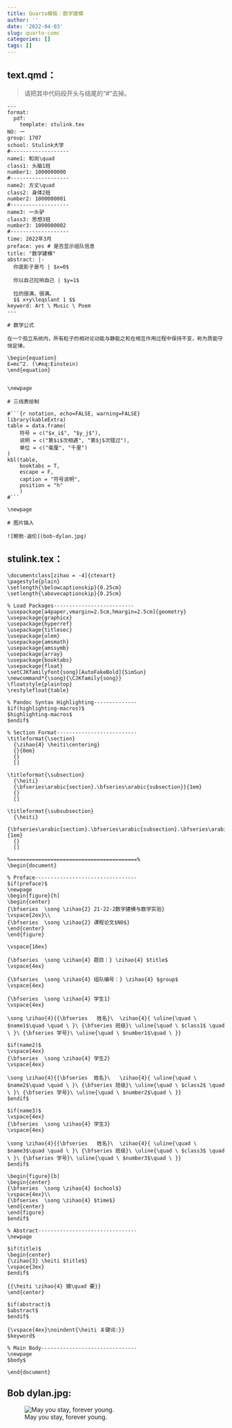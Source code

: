 ```yaml
---
title: Quarto模板：数学建模
author: ''
date: '2022-04-03'
slug: quarto-cumc
categories: []
tags: []
---
```


## text.qmd：

> 请把其中代码段开头与结尾的“#”去掉。

```
---
format: 
  pdf:
    template: stulink.tex
NO: 一
group: 1707
school: Stulink大学
#-------------------
name1: 和尚\quad
class1: 头脑1班
number1: 1000000000
#-------------------
name2: 方丈\quad
class2: 身体2班
number2: 1000000001
#-------------------
name3: 一头驴
class3: 思想3班
number3: 1000000002
#-------------------
time: 2022年3月
preface: yes # 是否显示组队信息
title: "数学建模"
abstract: |-
  你底影子是弓 | $x=0$
  
  你以自己拉响自己 | $y=1$
  
  拉的很满，很满。
  $$ x+y\leqslant 1 $$
keyword: Art \ Music \ Poem 
---

# 数学公式

在一个孤立系统内，所有粒子的相对论动能与静能之和在相互作用过程中保持不变，称为质能守恒定律。

\begin{equation}
E=mc^2. (\#eq:Einstein)
\end{equation}


\newpage

# 三线表绘制

#```{r notation, echo=FALSE, warning=FALSE}
library(kableExtra)
table = data.frame(
    符号 = c("$x_i$", "$y_j$"),
    说明 = c("第$i$次相遇", "第$j$次错过"),
    单位 = c("毫厘", "千里")
)
kbl(table, 
    booktabs = T,
    escape = F,
    caption = "符号说明", 
    position = "h"
    )
#```

\newpage

# 图片插入

![鲍勃·迪伦](bob-dylan.jpg)
```

## stulink.tex：

```
\documentclass[zihao = -4]{ctexart}
\pagestyle{plain}
\setlength{\belowcaptionskip}{0.25cm}
\setlength{\abovecaptionskip}{0.25cm}

% Load Packages--------------------------
\usepackage[a4paper,vmargin=2.5cm,hmargin=2.5cm]{geometry}
\usepackage{graphicx}
\usepackage{hyperref}
\usepackage{titlesec}
\usepackage{ulem}
\usepackage{amsmath}
\usepackage{amssymb}
\usepackage{array}
\usepackage{booktabs}
\usepackage{float}
\setCJKfamilyfont{song}[AutoFakeBold]{SimSun}
\newcommand*{\song}{\CJKfamily{song}}
\floatstyle{plaintop}
\restylefloat{table}

% Pandoc Syntax Highlighting--------------
$if(highlighting-macros)$
$highlighting-macros$
$endif$

% Section Format--------------------------
\titleformat{\section}
  {\zihao{4} \heiti\centering}
  {}{0em}
  {}
  []

\titleformat{\subsection}
  {\heiti}
  {\bfseries\arabic{section}.\bfseries\arabic{subsection}}{1em}
  {}
  []
  
\titleformat{\subsubsection}
  {\heiti}
  {\bfseries\arabic{section}.\bfseries\arabic{subsection}.\bfseries\arabic{subsubsection}}{1em}
  {}
  []

%=========================================%
\begin{document}

% Preface---------------------------------
$if(preface)$
\newpage
\begin{figure}[h]
\begin{center}
{\bfseries  \song \zihao{2} 21-22-2数学建模与数学实验}
\vspace{2ex}\\
{\bfseries  \song \zihao{2} 课程论文$NO$}
\end{center}
\end{figure}

\vspace{16ex}

{\bfseries  \song \zihao{4} 题目：} \zihao{4} $title$
\vspace{4ex}

{\bfseries  \song \zihao{4} 组队编号：} \zihao{4} $group$
\vspace{4ex}

{\bfseries  \song \zihao{4} 学生1}
\vspace{4ex}

\song \zihao{4}{{\bfseries   姓名}\  \zihao{4}{ \uline{\quad \ $name1$\quad \quad \ }\ {\bfseries 班级}\ \uline{\quad \ $class1$ \quad \ }\ {\bfseries 学号}\ \uline{\quad \ $number1$\quad \ }}

$if(name2)$
\vspace{4ex}
{\bfseries  \song \zihao{4} 学生2}
\vspace{4ex}

\song \zihao{4}{{\bfseries  姓名}\   \zihao{4}{ \uline{\quad \ $name2$\quad \quad \ }\ {\bfseries 班级}\ \uline{\quad \ $class2$ \quad \ }\ {\bfseries 学号}\ \uline{\quad \ $number2$\quad \ }}
$endif$

$if(name3)$
\vspace{4ex}
{\bfseries  \song \zihao{4} 学生3}
\vspace{4ex}

\song \zihao{4}{{\bfseries   姓名}\  \zihao{4}{ \uline{\quad \ $name3$\quad \quad \ }\ {\bfseries 班级}\ \uline{\quad \ $class3$ \quad \ }\ {\bfseries 学号}\ \uline{\quad \ $number3$\quad \ }}
$endif$

\begin{figure}[b]
\begin{center}
{\bfseries  \song \zihao{4} $school$}
\vspace{4ex}\\
{\bfseries  \song \zihao{4} $time$}
\end{center}
\end{figure}
$endif$

% Abstract--------------------------------
\newpage

$if(title)$
\begin{center}
{\zihao{3} \heiti $title$}
\vspace{3ex}
$endif$

{{\heiti \zihao{4} 摘\quad 要}}
\end{center}

$if(abstract)$
$abstract$
$endif$

{\vspace{4ex}\noindent{\heiti 关键词:}}
$keyword$

% Main Body-------------------------------
\newpage
$body$

\end{document}
```

## Bob dylan.jpg:

![May you stay, forever young.](images/bob-dylan.jpg)